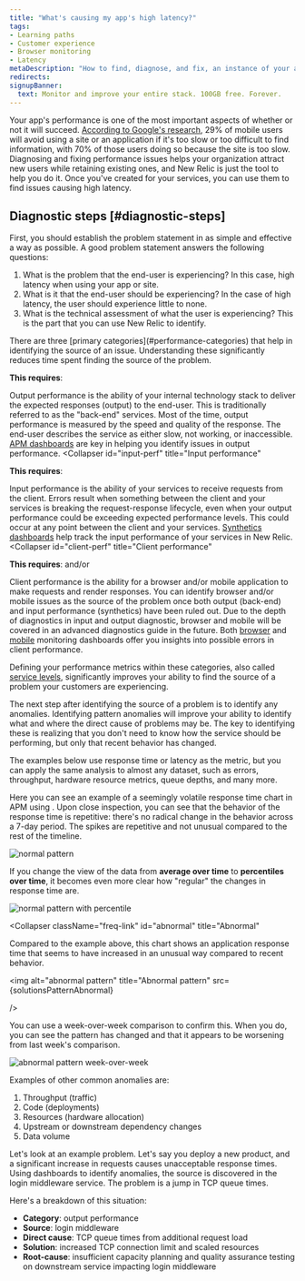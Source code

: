 ```yaml
---
title: "What's causing my app's high latency?"
tags:
- Learning paths
- Customer experience
- Browser monitoring
- Latency
metaDescription: "How to find, diagnose, and fix, an instance of your abnormal or poor app latency."
redirects:
signupBanner:
  text: Monitor and improve your entire stack. 100GB free. Forever.
---
```






Your app's performance is one of the most important aspects of whether or not it will succeed. [According to Google's research](https://think.storage.googleapis.com/images/micromoments-guide-to-winning-shift-to-mobile-download.pdf), 29% of mobile users will avoid using a site or an application if it's too slow or too difficult to find information, with 70% of those users doing so because the site is too slow. Diagnosing and fixing performance issues helps your organization attract new users while retaining existing ones, and New Relic is just the tool to help you do it. Once you've created <InlinePopover type="dashboards" /> for your services, you can use them to find issues causing high latency.

## Diagnostic steps [#diagnostic-steps]
<Steps>

<Step>
First, you should establish the problem statement in as simple and effective a way as possible. A good problem statement answers the following questions:

1. What is the problem that the end-user is experiencing? In this case, high latency when using your app or site.
2. What is it that the end-user should be experiencing? In the case of high latency, the user should experience little to none.
3. What is the technical assessment of what the user is experiencing? This is the part that you can use New Relic to identify. 
</Step>

<Step>
There are three [primary categories](#performance-categories) that help in identifying the source of an issue. Understanding these significantly reduces time spent finding the source of the problem.

<CollapserGroup>
  <Collapser
    id="output-perf"
    title="Output performance"
  >

**This requires**: <InlinePopover type="apm" />

Output performance is the ability of your internal technology stack to deliver the expected responses (output) to the end-user. This is traditionally referred to as the "back-end" services. Most of the time, output performance is measured by the speed and quality of the response. The end-user describes the service as either slow, not working, or inaccessible. [APM dashboards](https://one.newrelic.com/nr1-core?filters=%28domain%20IN%20%28%27APM%27%2C%20%27EXT%27%29%20AND%20type%20IN%20%28%27APPLICATION%27%2C%20%27SERVICE%27%29%29&state=62bc4f1a-cea5-dbdd-6c12-ab2653bdba94) are key in helping you identify issues in output performance.
</Collapser>
  <Collapser
    id="input-perf"
    title="Input performance"
  >

**This requires**: <InlinePopover type="synthetics" />

Input performance is the ability of your services to receive requests from the client. Errors result when something between the client and your services is breaking the request-response lifecycle, even when your output performance could be exceeding expected performance levels. This could occur at any point between the client and your services. [Synthetics dashboards](https://one.newrelic.com/synthetics-nerdlets) help track the input performance of your services in New Relic.
</Collapser>
  <Collapser
    id="client-perf"
    title="Client performance"
  >
**This requires**: <InlinePopover type="browser" /> and/or <InlinePopover type="mobile" />

Client performance is the ability for a browser and/or mobile application to make requests and render responses. You can identify browser and/or mobile issues as the source of the problem once both output (back-end) and input performance (synthetics) have been ruled out. Due to the depth of diagnostics in input and output diagnostic, browser and mobile will be covered in an advanced diagnostics guide in the future. Both [browser](https://one.newrelic.com/nr1-core?filters=%28domain%3D%27BROWSER%27%20AND%20type%3D%27APPLICATION%27%29&state=1f7bae2d-dd3a-0027-3079-b60bcd19ded9) and [mobile](https://one.newrelic.com/nr1-core?filters=%28domain%3D%27MOBILE%27%20AND%20type%3D%27APPLICATION%27%29) monitoring dashboards offer you insights into possible errors in client performance.
</Collapser>
</CollapserGroup>

Defining your performance metrics within these categories, also called [service levels](/docs/new-relic-solutions/observability-maturity/uptime-performance-reliability/optimize-slm-guide), significantly improves your ability to find the source of a problem your customers are experiencing.
</Step>

<Step>
The next step after identifying the source of a problem is to identify any anomalies. Identifying pattern anomalies will improve your ability to identify what and where the direct cause of problems may be. The key to identifying these is realizing that you don't need to know how the service should be performing, but only that recent behavior has changed. 

The examples below use response time or latency as the metric, but you can apply the same analysis to almost any dataset, such as errors, throughput, hardware resource metrics, queue depths, and many more.

<CollapserGroup>
  <Collapser
    className="freq-link"
    id="normal"
    title="Normal"
  >
Here you can see an example of a seemingly volatile response time chart in APM using <InlinePopover type="dashboards" />. Upon close inspection, you can see that the behavior of the response time is repetitive: there's no radical change in the behavior across a 7-day period. The spikes are repetitive and not unusual compared to the rest of the timeline.

<img
  alt="normal pattern"
  title="Normal pattern"
  src={solutionsOmaUprPatternNormal}
/>

If you change the view of the data from **average over time** to **percentiles over time**, it becomes even more clear how "regular" the changes in response time are.

<img
  alt="normal pattern with percentile"
  title="Normal pattern with percentile"
  src={solutionsNormalPercentilePattern}
/>
  </Collapser>

  <Collapser
    className="freq-link"
    id="abnormal"
    title="Abnormal"
  >
Compared to the example above, this chart shows an application response time that seems to have increased in an unusual way compared to recent behavior.

<img
  alt="abnormal pattern"
  title="Abnormal pattern"
  src={solutionsPatternAbnormal}

/>

You can use a week-over-week comparison to confirm this. When you do, you can see the pattern has changed and that it appears to be worsening from last week's comparison.

<img
  alt="abnormal pattern week-over-week"
  title="Abnormal pattern week-over-week comparison"
  src={solutionsPatternAbnormalCompare}
/>
  </Collapser>
</CollapserGroup>

Examples of other common anomalies are: 

1. Throughput (traffic)
2. Code (deployments)
3. Resources (hardware allocation)
4. Upstream or downstream dependency changes
5. Data volume
</Step>
</Steps>

Let's look at an example problem. Let's say you deploy a new product, and a significant increase in requests causes unacceptable response times. Using dashboards to identify anomalies, the source is discovered in the login middleware service. The problem is a jump in TCP queue times.

Here's a breakdown of this situation:

* **Category**: output performance
* **Source**: login middleware
* **Direct cause**: TCP queue times from additional request load
* **Solution**: increased TCP connection limit and scaled resources
* **Root-cause**: insufficient capacity planning and quality assurance testing on downstream service impacting login middleware